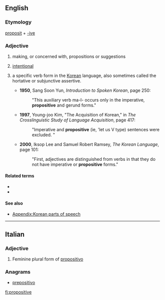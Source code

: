 ==English==

===Etymology===
[[proposit]] + [[-ive]]

===Adjective===
{{en-adj|-}}

# making, or concerned with, propositions or suggestions
# {{lb|en|medicine|of a movement}} [[intentional]]
# {{lb|en|linguistics|Korean language}} a specific verb form in the [[Korean]] language, also sometimes called the hortative or subjunctive assertive.
#* '''1950''', Sang Soon Yun, ''Introduction to Spoken Korean'', page 250:
#*: "This auxiliary verb ma-l- occurs only in the imperative, '''propositive''' and gerund forms."
#* '''1997''', Young-joo Kim, "The Acquisition of Korean," in ''The Crosslinguistic Study of Language Acquisition'', page 417:
#*: "Imperative and '''propositive''' (ie, 'let us V type) sentences were excluded. "
#* '''2000''', Iksop Lee and Samuel Robert Ramsey, ''The Korean Language'', page 101:
#*: "First, adjectives are distinguished from verbs in that they do not have imperative or '''propositive''' forms."

====Related terms====
* {{l|en|proposition}}
* {{l|en|propositional}}

====See also====
* [[Appendix:Korean parts of speech]]

----

==Italian==

===Adjective===
{{head|it|adjective form}}

# Feminine plural form of [[propositivo]]

===Anagrams===
* [[prepositivo#Italian|prepositivo]]

[[fi:propositive]]